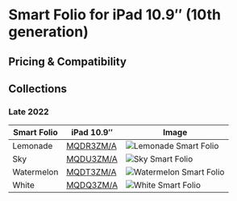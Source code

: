 
# Smart Folio for iPad 10.9″ (10th generation)

## Pricing & Compatibility

## Collections

### Late 2022

| Smart Folio | iPad 10.9″ | Image |
| --- | --- | --- |
| Lemonade | [MQDR3ZM/A](/ipad_10/MQDR3) | ![Lemonade Smart Folio](/everyphone/MQDR3.png) |
| Sky | [MQDU3ZM/A](/ipad_10/MQDU3) | ![Sky Smart Folio](/everyphone/MQDU3.png) |
| Watermelon | [MQDT3ZM/A](/ipad_10/MQDT3) | ![Watermelon Smart Folio](/everyphone/MQDT3.png) |
| White | [MQDQ3ZM/A](/ipad_10/MQDQ3) | ![White Smart Folio](/everyphone/MQDQ3.png) |
